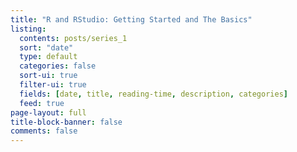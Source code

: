 ```yaml
---
title: "R and RStudio: Getting Started and The Basics"
listing:
  contents: posts/series_1
  sort: "date"
  type: default
  categories: false
  sort-ui: true
  filter-ui: true
  fields: [date, title, reading-time, description, categories]
  feed: true
page-layout: full
title-block-banner: false
comments: false
---
```

